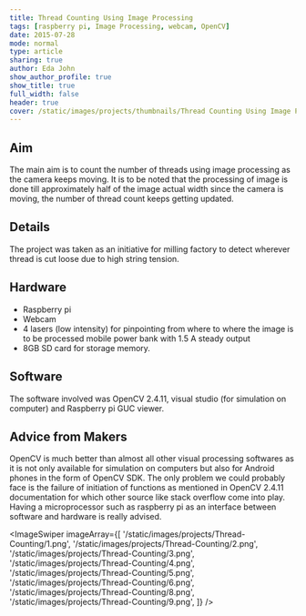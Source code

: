 ```yaml
---
title: Thread Counting Using Image Processing
tags: [raspberry pi, Image Processing, webcam, OpenCV]
date: 2015-07-28
mode: normal
type: article
sharing: true
author: Eda John
show_author_profile: true
show_title: true
full_width: false
header: true
cover: /static/images/projects/thumbnails/Thread Counting Using Image Processing.png
---
```


## Aim

The main aim is to count the number of threads using image processing as the camera keeps moving. It is to be noted that the processing of image is done till approximately half of the image actual width since the camera is moving, the number of thread count keeps getting updated.

## Details

The project was taken as an initiative for milling factory to detect wherever thread is cut loose due to high string tension.

## Hardware

- Raspberry pi
- Webcam
- 4 lasers (low intensity) for pinpointing from where to where the image is to be processed mobile power bank with 1.5 A steady output
- 8GB SD card for storage memory.

## Software

The software involved was OpenCV 2.4.11, visual studio (for simulation on computer) and Raspberry pi GUC viewer.

## Advice from Makers

OpenCV is much better than almost all other visual processing softwares as it is not only available for simulation on computers but also for Android phones in the form of OpenCV SDK. The only problem we could probably face is the failure of initiation of functions as mentioned in OpenCV 2.4.11 documentation for which other source like stack overflow come into play. Having a microprocessor such as raspberry pi as an interface between software and hardware is really advised.

<ImageSwiper
  imageArray={[
    '/static/images/projects/Thread-Counting/1.png',
    '/static/images/projects/Thread-Counting/2.png',
    '/static/images/projects/Thread-Counting/3.png',
    '/static/images/projects/Thread-Counting/4.png',
    '/static/images/projects/Thread-Counting/5.png',
    '/static/images/projects/Thread-Counting/6.png',
    '/static/images/projects/Thread-Counting/8.png',
    '/static/images/projects/Thread-Counting/9.png',
  ]}
/>
